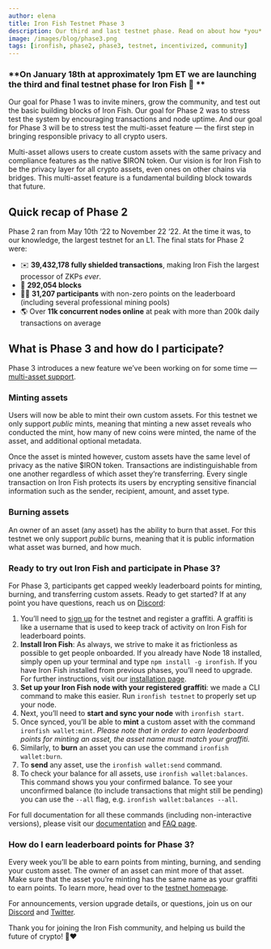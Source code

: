 ```yaml
---
author: elena
title: Iron Fish Testnet Phase 3
description: Our third and last testnet phase. Read on about how *you* can participate in Phase 3 today!
image: /images/blog/phase3.png
tags: [ironfish, phase2, phase3, testnet, incentivized, community]
---
```


### **On January 18th at approximately 1pm ET we are launching the third and final testnet phase for Iron Fish 🙌 **

Our goal for Phase 1 was to invite miners, grow the community, and test out the basic building blocks of Iron Fish. Our goal for Phase 2 was to stress test the system by encouraging transactions and node uptime. And our goal for Phase 3 will be to stress test the multi-asset feature — the first step in bringing responsible privacy to all crypto users.

Multi-asset allows users to create custom assets with the same privacy and compliance features as the native $IRON token. Our vision is for Iron Fish to be the privacy layer for all crypto assets, even ones on other chains via bridges. This multi-asset feature is a fundamental building block towards that future.

## Quick recap of Phase 2

Phase 2 ran from May 10th ‘22 to November 22 ‘22. At the time it was, to our knowledge, the largest testnet for an L1. The final stats for Phase 2 were:

- ✉️ **39,432,178 fully shielded transactions**, making Iron Fish the largest processor of ZKPs _ever_.
- 🧱 **292,054 blocks**
- 💁‍♀️ **31,207 participants** with non-zero points on the leaderboard (including several professional mining pools)
- 🌎 Over **11k concurrent nodes online** at peak with more than 200k daily transactions on average

## What is Phase 3 and how do I participate?

Phase 3 introduces a new feature we’ve been working on for some time — [multi-asset support](https://ironfish.network/blog/2023/01/13/multi-asset-phase3).

### Minting assets

Users will now be able to mint their own custom assets. For this testnet we only support _public_ mints, meaning that minting a new asset reveals who conducted the mint, how many of new coins were minted, the name of the asset, and additional optional metadata.

Once the asset is minted however, custom assets have the same level of privacy as the native $IRON token. Transactions are indistinguishable from one another regardless of which asset they’re transferring. Every single transaction on Iron Fish protects its users by encrypting sensitive financial information such as the sender, recipient, amount, and asset type.

### Burning assets

An owner of an asset (any asset) has the ability to burn that asset. For this testnet we only support _public_ burns, meaning that it is public information what asset was burned, and how much.

### Ready to try out Iron Fish and participate in Phase 3?

For Phase 3, participants get capped weekly leaderboard points for minting, burning, and transferring custom assets. Ready to get started? If at any point you have questions, reach us on [Discord](https://discord.ironfish.network):

1. You’ll need to [sign up](https://testnet.ironfish.network/about) for the testnet and register a graffiti. A graffiti is like a username that is used to keep track of activity on Iron Fish for leaderboard points.
2. **Install Iron Fish**: As always, we strive to make it as frictionless as possible to get people onboarded. If you already have Node 18 installed, simply open up your terminal and type `npm install -g ironfish`. If you have Iron Fish installed from previous phases, you’ll need to upgrade. For further instructions, visit our [installation page](https://ironfish.network/docs/onboarding/installation-iron-fish).
3. **Set up your Iron Fish node with your registered graffiti**: we made a CLI command to make this easier. Run `ironfish testnet` to properly set up your node.
4. Next, you’ll need to **start and sync your node** with `ironfish start`.
5. Once synced, you’ll be able to **mint** a custom asset with the command `ironfish wallet:mint`.
   _Please note that in order to earn leaderboard points for minting an asset, the asset name must match your graffiti._
6. Similarly, to **burn** an asset you can use the command `ironfish wallet:burn`.
7. To **send** any asset, use the `ironfish wallet:send` command.
8. To check your balance for all assets, use `ironfish wallet:balances`. This command shows you your confirmed balance. To see your unconfirmed balance (to include transactions that might still be pending) you can use the `--all` flag, e.g. `ironfish wallet:balances --all`.

For full documentation for all these commands (including non-interactive versions), please visit our [documentation](https://ironfish.network/docs/onboarding/iron-fish-tutorial) and [FAQ page](https://testnet.ironfish.network/faq).

### How do I earn leaderboard points for Phase 3?

Every week you’ll be able to earn points from minting, burning, and sending your custom asset. The owner of an asset can mint more of that asset. Make sure that the asset you’re minting has the same name as your graffiti to earn points. To learn more, head over to the [testnet homepage](https://testnet.ironfish.network/about).

For announcements, version upgrade details, or questions, join us on our [Discord](https://discord.ironfish.network) and [Twitter](https://twitter.com/ironfishcrypto).

Thank you for joining the Iron Fish community, and helping us build the future of crypto! 🙏❤️
